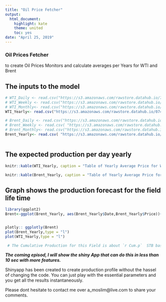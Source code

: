 ```yaml
---
title: "Oil Price Fetcher"
output:
  html_document: 
    highlight: kate
    theme: united
    toc: yes
date: "April 25, 2019"
---
```

############################################


###  **Oil Prices Fetcher**

to create Oil Prices Monitors and calculate averages per Years for WTI and Brent 

## The inputs to the model
```r

# WTI_Daily <- read.csv("https://s3.amazonaws.com/rawstore.datahub.io/718ae3b724d94479a54b3a23bfe8e1fa.csv")
# WTI_Weekly <- read.csv("https://s3.amazonaws.com/rawstore.datahub.io/c63e90f9f9c24a214b6633a1727bb866.csv")
# WTI_Monthly<- read.csv("https://s3.amazonaws.com/rawstore.datahub.io/591144e96162fbca6773c1df30fcd6e1.csv")
WTI_Yearly<- read.csv("https://s3.amazonaws.com/rawstore.datahub.io/07453663141c1232e3552fd58f1d8a8d.csv")

# Brent_Daily <- read.csv("https://s3.amazonaws.com/rawstore.datahub.io/e241a389aa9c167b56a496d05e6153d7.csv" )
# Brent_Weekly <- read.csv( "https://s3.amazonaws.com/rawstore.datahub.io/84a73eef16080a604013e9cd29137dc3.csv")
# Brent_Monthly<- read.csv("https://s3.amazonaws.com/rawstore.datahub.io/7cc48e632633716dc847bb1716854cd3.csv" )
Brent_Yearly<- read.csv( "https://s3.amazonaws.com/rawstore.datahub.io/4b11fe7099f1e3ee6f9a2567f719e092.csv")
 
```

## The expected production per day yearly 
```r
knitr::kable(WTI_Yearly, caption = "Table of Yearly Average Price for WTI")

knitr::kable(Brent_Yearly, caption = "Table of Yearly Average Price for Brent")

```

## Graph shows the production forecast for the field life time
```r
library(ggplot2)
Brent<-ggplot(Brent_Yearly, aes(Brent_Yearly$Date,Brent_Yearly$Price))+geom_point()+scale_x_date()


plotly:: ggplotly(Brent)
plot(Brent_Yearly,type = "l")
plot(WTI_Yearly,type = "l")

```




```r
 # The Cumulative Production for this Field is about `r Cum.p`  STB based on un interuppted production for a duration of `r Duration`  years and initial Production per day `r df[1,2]`  STB/day and nominal decline rate annually `r DR*100` %. 
```


_**The coming episod, I will show the shiny App that can do this in less than 10 sec with more features.**_ 


############################################
Shinyapp has been created to create production profile without the hassel of changing the code. You can just play with the essential parameters and you get all the results instantaneously.

Please dont hesitate to contact me over a_moslim@live.com to share your comments. 